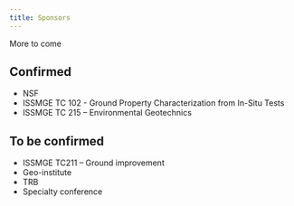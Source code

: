 ```yaml
---
title: Sponsors
---
```


::: {.callout-note}
More to come
:::


## Confirmed

* NSF
* ISSMGE TC 102 - Ground Property Characterization from In-Situ Tests
* ISSMGE TC 215 – Environmental Geotechnics

::: {.d-none}

## To be confirmed

* ISSMGE TC211 – Ground improvement 
* Geo-institute
* TRB
* Specialty conference

:::
